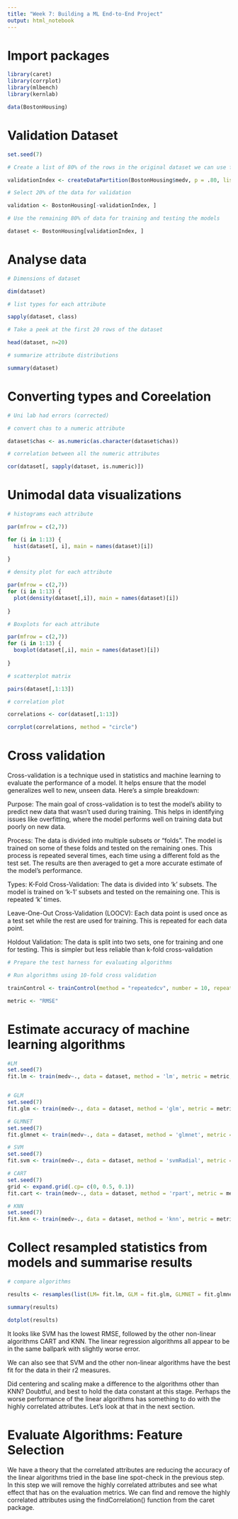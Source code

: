 ```yaml
---
title: "Week 7: Building a ML End-to-End Project"
output: html_notebook
---
```



# Import packages

```r
library(caret)
library(corrplot)
library(mlbench)
library(kernlab)

data(BostonHousing)

```

# Validation Dataset

```r

set.seed(7)

# Create a list of 80% of the rows in the original dataset we can use for training

validationIndex <- createDataPartition(BostonHousing$medv, p = .80, list = FALSE)

# Select 20% of the data for validation

validation <- BostonHousing[-validationIndex, ]

# Use the remaining 80% of data for training and testing the models

dataset <- BostonHousing[validationIndex, ]

```


# Analyse data

```r

# Dimensions of dataset

dim(dataset)

# list types for each attribute

sapply(dataset, class)

# Take a peek at the first 20 rows of the dataset

head(dataset, n=20)

# summarize attribute distributions

summary(dataset)

```


# Converting types and Coreelation

```r
# Uni lab had errors (corrected)

# convert chas to a numeric attribute

dataset$chas <- as.numeric(as.character(dataset$chas))

# correlation between all the numeric attributes

cor(dataset[, sapply(dataset, is.numeric)])

```


# Unimodal data visualizations

```r

# histograms each attribute

par(mfrow = c(2,7))

for (i in 1:13) {
  hist(dataset[, i], main = names(dataset)[i])
  
}

```

```r

# density plot for each attribute

par(mfrow = c(2,7))
for (i in 1:13) {
  plot(density(dataset[,i]), main = names(dataset)[i])
  
}

```

```r

# Boxplots for each attribute

par(mfrow = c(2,7))
for (i in 1:13) {
  boxplot(dataset[,i], main = names(dataset)[i])
  
}
```

```r

# scatterplot matrix

pairs(dataset[,1:13])

```

```r

# correlation plot

correlations <- cor(dataset[,1:13])

corrplot(correlations, method = "circle")

```


# Cross validation

Cross-validation is a technique used in statistics and machine learning to evaluate the performance of a model. It helps ensure that the model generalizes well to new, unseen data. Here’s a simple breakdown:

Purpose: The main goal of cross-validation is to test the model’s ability to predict new data that wasn’t used during training. This helps in identifying issues like overfitting, where the model performs well on training data but poorly on new data.

Process: The data is divided into multiple subsets or “folds”. The model is trained on some of these folds and tested on the remaining ones. This process is repeated several times, each time using a different fold as the test set. The results are then averaged to get a more accurate estimate of the model’s performance.

Types:
K-Fold Cross-Validation: The data is divided into ‘k’ subsets. The model is trained on ‘k-1’ subsets and tested on the remaining one. This is repeated ‘k’ times.

Leave-One-Out Cross-Validation (LOOCV): Each data point is used once as a test set while the rest are used for training. This is repeated for each data point.

Holdout Validation: The data is split into two sets, one for training and one for testing. This is simpler but less reliable than k-fold cross-validation

```r
# Prepare the test harness for evaluating algorithms

# Run algorithms using 10-fold cross validation

trainControl <- trainControl(method = "repeatedcv", number = 10, repeats = 3)

metric <- "RMSE"

```


# Estimate accuracy of machine learning algorithms

```r

#LM
set.seed(7)
fit.lm <- train(medv~., data = dataset, method = 'lm', metric = metric, preProc = c("center", "scale"), trControl = trainControl)


# GLM
set.seed(7)
fit.glm <- train(medv~., data = dataset, method = 'glm', metric = metric, preProc = c("center", "scale"), trControl = trainControl)

# GLMNET
set.seed(7)
fit.glmnet <- train(medv~., data = dataset, method = 'glmnet', metric = metric, preProc = c("center", "scale"), trControl = trainControl)

# SVM
set.seed(7)
fit.svm <- train(medv~., data = dataset, method = 'svmRadial', metric = metric, preProc = c("center", "scale"), trControl = trainControl)

# CART
set.seed(7)
grid <- expand.grid(.cp= c(0, 0.5, 0.1))
fit.cart <- train(medv~., data = dataset, method = 'rpart', metric = metric, tuneGrid = grid, preProc = c("center", "scale"), trControl = trainControl)

# KNN
set.seed(7)
fit.knn <- train(medv~., data = dataset, method = 'knn', metric = metric, preProc = c("center", "scale"), trControl = trainControl)

```


# Collect resampled statistics from models and summarise results

```r

# compare algorithms

results <- resamples(list(LM= fit.lm, GLM = fit.glm, GLMNET = fit.glmnet, SVM = fit.svm, CART = fit.cart, KNN = fit.knn))

summary(results)

dotplot(results)

```

It looks like SVM has the lowest RMSE, followed by the other non-linear algorithms CART and KNN. The linear regression algorithms all appear to be in the same ballpark with slightly worse error.

We can also see that SVM and the other non-linear algorithms have the best fit for the data in their r2 measures.

Did centering and scaling make a difference to the algorithms other than KNN? Doubtful, and best to hold the data constant at this stage. Perhaps the worse performance of the linear algorithms has something to do with the highly correlated attributes. Let's look at that in the next section.

# Evaluate Algorithms: Feature Selection

We have a theory that the correlated attributes are reducing the accuracy of the linear algorithms tried in the base line spot-check in the previous step. In this step we will remove the highly correlated attributes and see what effect that has on the evaluation metrics. We can find and remove the highly correlated attributes using the findCorrelation() function from the caret package.

